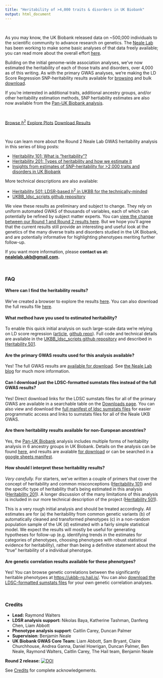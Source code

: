 ```yaml
---
title: "Heritability of >4,000 traits & disorders in UK Biobank"
output: html_document
---
```


<br>

<div class="well">

As you may know, the UK Biobank released data on ~500,000 individuals to the scientific community to advance research on genetics. The [Neale Lab](http://nealelab.is) has been working to make some basic analyses of that data freely available; you can read more about the overall effort [here](http://www.nealelab.is/uk-biobank).

<p></p>

Building on the initial genome-wide association analyses, we’ve now estimated the heritability of each of those traits and disorders, over 4,000 as of this writing. As with the primary GWAS analyses, we’re making the LD Score Regression SNP-heritability results available for [browsing](h2_browser.html) and bulk [download](downloads.html). 

<p></p>

If you're interested in additional traits, additional ancestry groups, and/or other heritability estimation methods, SNP hertiability estimates are also now available from the [Pan-UK Biobank analysis](https://pan.ukbb.broadinstitute.org/docs/heritability).

<br>

<a href="h2_browser.html" class="btn btn-primary btn-lg">Browse $h^2$</a>
<a href="viz_h2.html" class="btn btn-primary btn-lg">Explore Plots</a>
<a href="downloads.html"  class="btn btn-primary btn-lg">Download Results</a>

<br>

You can learn more about the Round 2 Neale Lab GWAS heritability analysis in this series of blog posts:

* [Heritability 101: What is “heritability”?](http://www.nealelab.is/blog/2017/9/13/heritability-101-what-is-heritability)
* [Heritability 201: Types of heritability and how we estimate it](http://www.nealelab.is/blog/2017/9/13/heritability-201-types-of-heritability-and-how-we-estimate-it)
* [Insights from estimates of SNP-heritability for >2,000 traits and disorders in UK Biobank](http://www.nealelab.is/blog/2017/9/20/insights-from-estimates-of-snp-heritability-for-2000-traits-and-disorders-in-uk-biobank)

<p></p>

More technical descriptions are also available:

* [Heritability 501: LDSR-based $h^2$ in UKBB for the technically-minded](http://www.nealelab.is/blog/2017/9/14/heritability-501-ldsr-based-h2-in-ukbb-for-the-technically-minded)
* [UKBB_ldsc_scripts github repository](https://github.com/Nealelab/UKBB_ldsc_scripts)

<p></p>

We view these results as preliminary and subject to change. They rely on uniform automated GWAS of thousands of variables, each of which can potentially be refined by subject matter experts. You can [view the change between our Round 1 and Round 2 results here](viz_R1vR2.html). But we hope you’ll agree that the current results still provide an interesting and useful look at the genetics of the many diverse traits and disorders studied in the UK Biobank, and are potentially informative for highlighting phenotypes meriting further follow-up.

<p></p>

If you want more information, please **contact us at: <nealelab.ukb@gmail.com>.**

</div>

<br>

<div class="well">

### FAQ

#### **Where can I find the heritability results?**

We’ve created a browser to explore the results [here](h2_browser.html). You can also download the full results file <a href="https://www.dropbox.com/s/ipeqyhrpdqav5uh/ukb31063_h2_all.02Oct2019.tsv.gz?dl=1" onclick="trackOutboundLink('https://www.dropbox.com/s/ipeqyhrpdqav5uh/ukb31063_h2_all.02Oct2019.tsv.gz?dl=1'); return false;">here</a>.

<p></p>

#### **What method have you used to estimated heritability?**

To enable this quick initial analysis on such large-scale data we’re relying on LD score regression ([article](https://www.ncbi.nlm.nih.gov/pmc/articles/PMC4495769/), [github repo](https://github.com/bulik/ldsc)). Full code and technical details are available in the [UKBB_ldsc_scripts github repository](https://github.com/Nealelab/UKBB_ldsc_scripts) and described in [Heritability 501](http://www.nealelab.is/blog/2017/9/14/heritability-501-ldsr-based-h2-in-ukbb-for-the-technically-minded).

<p></p>

#### **Are the primary GWAS results used for this analysis available? **

Yes! The full GWAS results are [available for download](https://docs.google.com/spreadsheets/d/1kvPoupSzsSFBNSztMzl04xMoSC3Kcx3CrjVf4yBmESU/edit#gid=227859291). See [the Neale Lab blog](http://www.nealelab.is/uk-biobank) for much more information. 

<p></p>

#### **Can I download just the LDSC-formatted sumstats files instead of the full GWAS results?**

Yes! Direct download links for the LDSC sumstats files for all of the primary GWAS are available in a searchable table on the [Downloads page](downloads.html#ldsc_sumstat_files). You can also view and download the <a href="https://www.dropbox.com/s/4fantvoxkzdhcou/ukb31063_ldsc_sumstat_manifest_aws_sep2022.tsv.gz?dl=0" onclick="trackOutboundLink('https://www.dropbox.com/s/4fantvoxkzdhcou/ukb31063_ldsc_sumstat_manifest_aws_sep2022.tsv.gz?dl=0'); return false;">full manifest of ldsc sumstats files</a> for easier programmatic access and links to sumstats files for all of the Neale UKB GWAS.

<p></p>

#### **Are there heritability results available for non-European ancestries?**

Yes, the [Pan-UK Biobank](https://pan.ukbb.broadinstitute.org/) analysis includes multiple forms of heritability analysis in 6 ancestry groups in UK Biobank. Details on the analysis can be found [here](https://pan.ukbb.broadinstitute.org/docs/heritability), and results are avalable [for download](https://pan.ukbb.broadinstitute.org/downloads) or can be searched in a [google sheets manifest](https://docs.google.com/spreadsheets/d/1AeeADtT0U1AukliiNyiVzVRdLYPkTbruQSk38DeutU8/edit#gid=1797288938).

<p></p>


#### **How should I interpret these heritability results?**

*Very carefully.* For starters, we’ve written a couple of primers that cover the concept of heritability and common misconceptions ([Heritability 101](http://www.nealelab.is/blog/2017/9/13/heritability-101-what-is-heritability)) and the specific type of heritability that’s being estimated in this analysis ([Heritability 201](http://www.nealelab.is/blog/2017/9/13/heritability-201-types-of-heritability-and-how-we-estimate-it)). A longer discussion of the many limitations of this analysis is included in our more technical description of the project ([Heritability 501](http://www.nealelab.is/blog/2017/9/14/heritability-501-ldsr-based-h2-in-ukbb-for-the-technically-minded)).

This is a very rough initial analysis and should be treated accordingly. All estimates are for (a) the heritability from common genetic variants (b) of automatically cleaned and transformed phenotypes (c) in a non-random population sample of the UK (d) estimated with a fairly simple statistical model. We expect the results will mostly be useful for generating hypotheses for follow-up (e.g. identifying trends in the estimates for categories of phenotypes, choosing phenotypes with robust statistical evidence for heritability), rather than being a definitive statement about the “true” heritability of a individual phenotype. 

<p></p>

#### **Are genetic correlation results available for these phenotypes?**

Yes! You can browse genetic correlations between the significantly heritable phenotypes at [https://ukbb-rg.hail.is/](https://ukbb-rg.hail.is/). You can also [download the LDSC-formatted sumstats files](downloads.html#ldsc_sumstat_files) for your own genetic correlation analyses. 

</div>

<br>

<div class="well">

### Credits

* **Lead:** Raymond Walters
* **LDSR analysis support:** Nikolas Baya, Katherine Tashman, Danfeng Chen, Liam Abbott
* **Phenotype analysis support**: Caitlin Carey, Duncan Palmer
* **Supervision**: Benjamin Neale
* **UK Biobank GWAS Core Team:** Liam Abbott, Sam Bryant, Claire Churchhouse, Andrea Ganna, Daniel Howrigan, Duncan Palmer, Ben Neale, Raymond Walters, Caitlin Carey, The Hail team, Benjamin Neale

**Round 2 release:** <a href="https://zenodo.org/badge/latestdoi/99861592"><img src="https://zenodo.org/badge/99861592.svg" alt="DOI"></a>

See [Credits](credits.html) for complete acknowledgements.

</div>
